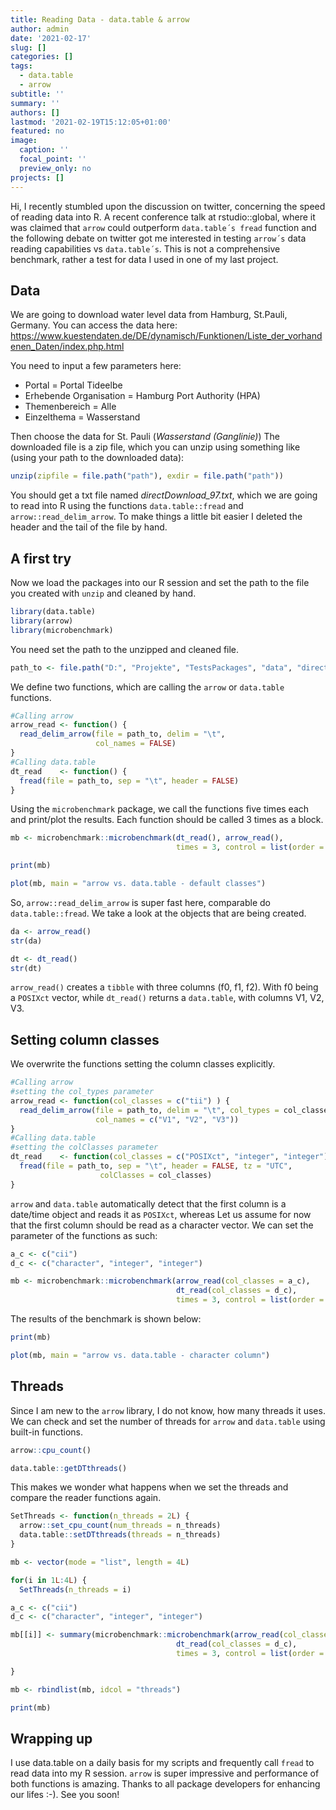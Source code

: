 ```yaml
---
title: Reading Data - data.table & arrow
author: admin
date: '2021-02-17'
slug: []
categories: []
tags:
  - data.table
  - arrow
subtitle: ''
summary: ''
authors: []
lastmod: '2021-02-19T15:12:05+01:00'
featured: no
image:
  caption: ''
  focal_point: ''
  preview_only: no
projects: []
---
```


Hi,
I recently stumbled upon the discussion on twitter, concerning the speed of reading data into R. A recent conference talk at rstudio::global, where it was claimed that `arrow` could outperform `data.table´s fread` function and the following debate on twitter got me interested in testing `arrow´s` data reading capabilities vs `data.table´s`. This is not a comprehensive benchmark, rather a test for data I used in one of my last project. 

## Data

We are going to download water level data from Hamburg, St.Pauli, Germany.
You can access the data here: <https://www.kuestendaten.de/DE/dynamisch/Funktionen/Liste_der_vorhandenen_Daten/index.php.html>

You need to input a few parameters here:

- Portal                 = Portal Tideelbe
- Erhebende Organisation = Hamburg Port Authority (HPA)
- Themenbereich          = Alle
- Einzelthema            = Wasserstand

Then choose the data for St. Pauli (*Wasserstand (Ganglinie)*)
The downloaded file is a zip file, which you can unzip using something like (using your path to the downloaded data):

```r
unzip(zipfile = file.path("path"), exdir = file.path("path"))
```

You should get a txt file named *directDownload_97.txt*, which we are going to read into R using the functions `data.table::fread` and `arrow::read_delim_arrow`. To make things a little bit easier I deleted the header and the tail of the file by hand.

## A first try

Now we load the packages into our R session and set the path to the file you created with `unzip` and cleaned by hand.

```r
library(data.table)
library(arrow)
library(microbenchmark)
```

You need set the path to the unzipped and cleaned file.

```r
path_to <- file.path("D:", "Projekte", "TestsPackages", "data", "directDownload_97.txt")
```

We define two functions, which are calling the `arrow` or `data.table` functions.

```r
#Calling arrow
arrow_read <- function() {
  read_delim_arrow(file = path_to, delim = "\t", 
                   col_names = FALSE)
}
#Calling data.table
dt_read    <- function() {
  fread(file = path_to, sep = "\t", header = FALSE)
}
```

Using the `microbenchmark` package, we call the functions five times each and print/plot the results. Each function should be called 3 times as a block. 

```r
mb <- microbenchmark::microbenchmark(dt_read(), arrow_read(),  
                                     times = 3, control = list(order = "block"))
```

```r
print(mb)
```

```r
plot(mb, main = "arrow vs. data.table - default classes")
```

So, `arrow::read_delim_arrow` is super fast here, comparable do `data.table::fread`. We take a look at the objects that are being created.

```r
da <- arrow_read()
str(da)
```


```r
dt <- dt_read()
str(dt)
```

`arrow_read()` creates a `tibble` with three columns (f0, f1, f2). With f0 being a `POSIXct` vector, while `dt_read()` returns a `data.table`, with columns V1, V2, V3. 

## Setting column classes

We overwrite the functions setting the column classes explicitly.

```r
#Calling arrow
#setting the col_types parameter
arrow_read <- function(col_classes = c("tii") ) {
  read_delim_arrow(file = path_to, delim = "\t", col_types = col_classes, 
                   col_names = c("V1", "V2", "V3"))
}
#Calling data.table
#setting the colClasses parameter
dt_read    <- function(col_classes = c("POSIXct", "integer", "integer")) {
  fread(file = path_to, sep = "\t", header = FALSE, tz = "UTC",
                    colClasses = col_classes)
}

```

`arrow` and `data.table` automatically detect that the first column is a date/time object and reads it as `POSIXct`, whereas Let us assume for now that the first column should be read as a character vector. We can set the parameter of the functions as such:


```r

a_c <- c("cii")
d_c <- c("character", "integer", "integer")

mb <- microbenchmark::microbenchmark(arrow_read(col_classes = a_c), 
                                     dt_read(col_classes = d_c), 
                                     times = 3, control = list(order = "block"))
```

The results of the benchmark is shown below:

```r
print(mb)
```

```r
plot(mb, main = "arrow vs. data.table - character column")
```

## Threads

Since I am new to the `arrow` library, I do not know, how many threads it uses. We can check and set the number of threads for `arrow` and `data.table` using built-in functions.

```r
arrow::cpu_count()
```

```r
data.table::getDTthreads()
```

This makes we wonder what happens when we set the threads and compare the reader functions again.

```r
SetThreads <- function(n_threads = 2L) {
  arrow::set_cpu_count(num_threads = n_threads)
  data.table::setDTthreads(threads = n_threads)
}
```


```r
mb <- vector(mode = "list", length = 4L)

for(i in 1L:4L) {
  SetThreads(n_threads = i)

a_c <- c("cii")
d_c <- c("character", "integer", "integer")

mb[[i]] <- summary(microbenchmark::microbenchmark(arrow_read(col_classes = a_c), 
                                     dt_read(col_classes = d_c), 
                                     times = 3, control = list(order = "block")))

}

mb <- rbindlist(mb, idcol = "threads")
```
```r
print(mb)
```


## Wrapping up

I use data.table on a daily basis for my scripts and frequently call `fread` to read data into my R session. `arrow` is super impressive and performance of both functions is amazing. Thanks to all package developers for enhancing our lifes :-). See you soon!
